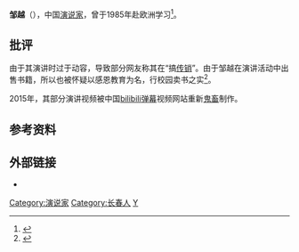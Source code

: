 {{expand|time=2015-03-09T07:14:27+00:00}}
{{Infobox person
| 姓名     = 邹越
| 圖像     = 
| 圖像大小 = 
| 出生日期 = {{birth year and age|1964}}
| 出生地   = {{CHN}}[[吉林省|吉林省]][[长春市|长春市]]
| 國籍     = {{CHN-MLD}}
| 籍貫     = <!-- （） -->
| 教育程度 =
| 母校     =
| 宗教信仰 =
| 配偶     =
| 子女     =
| 父母     =
| 親屬     =
}}
'''邹越'''（{{bd|1964年||||Z}}），中国[[演说家|演说家]]，曾于1985年赴欧洲学习<ref>{{cite news|title=邹越：用生命撑起爱的蓝天|url=http://news.163.com/11/0125/10/6R864HEM00014JB6.html|newspaper=[[网易|网易]]|date=2011-01-25|language=zh-cn|access-date=2015-03-08|archive-url=https://web.archive.org/web/20161009141539/http://news.163.com/11/0125/10/6R864HEM00014JB6.html|archive-date=2016-10-09|dead-url=yes}}</ref>。

== 批评 ==
由于其演讲时过于动容，导致部分网友称其在“搞[[传销|传销]]”。由于邹越在演讲活动中出售书籍，所以也被怀疑以感恩教育为名，行校园卖书之实<ref>{{Cite web |url=http://www.infzm.com/content/105205 |title=感恩教育的鳄鱼之泪 |accessdate=2015-05-26 |archive-date=2015-05-26 |archive-url=https://web.archive.org/web/20150526095248/http://www.infzm.com/content/105205 |dead-url=no }}</ref>。

2015年，其部分演讲视频被中国[[bilibili|bilibili]][[视频弹幕|弹幕]]视频网站重新[[鬼畜_(网络视频)|鬼畜]]制作。

== 参考资料 ==
{{注脚|2}}

== 外部链接 ==
* {{Weibo|327363698}}

{{DEFAULTSORT:Z邹}}
[[Category:演说家|Category:演说家]]
[[Category:长春人|Category:长春人]]
[[Category:邹姓|Y]]